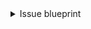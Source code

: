 <details>
<summary>Issue blueprint</summary>

```json showLineNumbers
{
  "identifier": "gitlabIssue",
  "title": "Issue",
  "icon": "GitLab",
  "schema": {
    "properties": {
      "link": {
        "title": "Link",
        "type": "string",
        "format": "url"
      },
      "description": {
        "title": "Description",
        "type": "string",
        "format": "markdown"
      },
      "createdAt": {
        "title": "Created At",
        "type": "string",
        "format": "date-time"
      },
      "closedAt": {
        "title": "Closed At",
        "type": "string",
        "format": "date-time"
      },
      "updatedAt": {
        "title": "Updated At",
        "type": "string",
        "format": "date-time"
      },
      "creator": {
        "title": "Creator",
        "type": "string"
      },
      "status": {
        "title": "Status",
        "type": "string",
        "enum": ["opened", "closed"],
        "enumColors": {
          "opened": "green",
          "closed": "purple"
        }
      },
      "labels": {
        "title": "Labels",
        "type": "array",
        "items": {
          "type": "string"
        }
      }
    },
  },
  "calculationProperties": {},
  "relations": {
    "service": {
      "target": "service",
      "title": "Service",
      "required": true,
      "many": false
    }
  }
}
```

</details>
